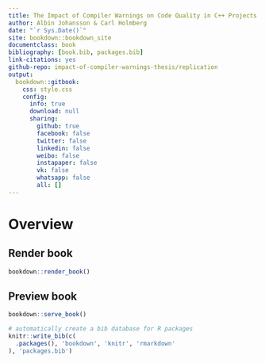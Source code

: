 ```yaml
---
title: The Impact of Compiler Warnings on Code Quality in C++ Projects
author: Albin Johansson & Carl Holmberg
date: "`r Sys.Date()`"
site: bookdown::bookdown_site
documentclass: book
bibliography: [book.bib, packages.bib]
link-citations: yes   
github-repo: impact-of-compiler-warnings-thesis/replication
output: 
  bookdown::gitbook:
    css: style.css
    config:
      info: true
      download: null
      sharing:
        github: true
        facebook: false
        twitter: false
        linkedin: false
        weibo: false
        instapaper: false
        vk: false
        whatsapp: false
        all: []
---
```


# Overview

## Render book

```r
bookdown::render_book()
```

## Preview book

```r
bookdown::serve_book()
```

```r
# automatically create a bib database for R packages
knitr::write_bib(c(
  .packages(), 'bookdown', 'knitr', 'rmarkdown'
), 'packages.bib')
```
